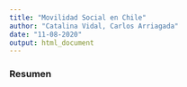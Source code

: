 ```yaml
---
title: "Movilidad Social en Chile"
author: "Catalina Vidal, Carlos Arriagada"
date: "11-08-2020"
output: html_document
---
```


### Resumen 
